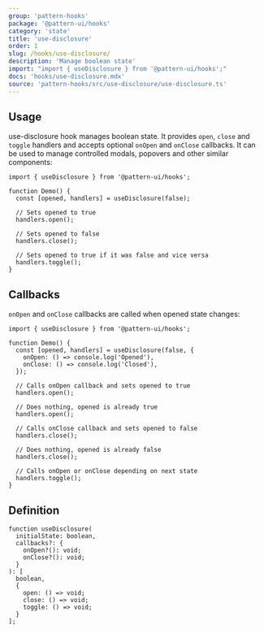 ```yaml
---
group: 'pattern-hooks'
package: '@pattern-ui/hooks'
category: 'state'
title: 'use-disclosure'
order: 1
slug: /hooks/use-disclosure/
description: 'Manage boolean state'
import: "import { useDisclosure } from '@pattern-ui/hooks';"
docs: 'hooks/use-disclosure.mdx'
source: 'pattern-hooks/src/use-disclosure/use-disclosure.ts'
---
```


## Usage

use-disclosure hook manages boolean state. It provides `open`, `close` and `toggle` handlers
and accepts optional `onOpen` and `onClose` callbacks. It can be used to manage controlled modals,
popovers and other similar components:

```tsx
import { useDisclosure } from '@pattern-ui/hooks';

function Demo() {
  const [opened, handlers] = useDisclosure(false);

  // Sets opened to true
  handlers.open();

  // Sets opened to false
  handlers.close();

  // Sets opened to true if it was false and vice versa
  handlers.toggle();
}
```

## Callbacks

`onOpen` and `onClose` callbacks are called when opened state changes:

```tsx
import { useDisclosure } from '@pattern-ui/hooks';

function Demo() {
  const [opened, handlers] = useDisclosure(false, {
    onOpen: () => console.log('Opened'),
    onClose: () => console.log('Closed'),
  });

  // Calls onOpen callback and sets opened to true
  handlers.open();

  // Does nothing, opened is already true
  handlers.open();

  // Calls onClose callback and sets opened to false
  handlers.close();

  // Does nothing, opened is already false
  handlers.close();

  // Calls onOpen or onClose depending on next state
  handlers.toggle();
}
```

## Definition

```tsx
function useDisclosure(
  initialState: boolean,
  callbacks?: {
    onOpen?(): void;
    onClose?(): void;
  }
): [
  boolean,
  {
    open: () => void;
    close: () => void;
    toggle: () => void;
  }
];
```

